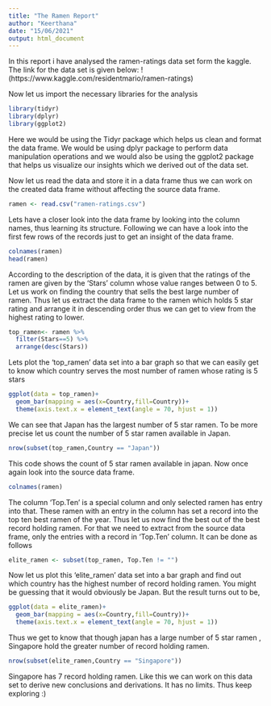 ---
title: "The Ramen Report"
author: "Keerthana"
date: "15/06/2021"
output: html_document
---

In this report i have analysed the ramen-ratings data set form the kaggle. The link for the data set is given below:
!(https://www.kaggle.com/residentmario/ramen-ratings)

Now let us import the necessary libraries for the analysis
```{r}
library(tidyr)
library(dplyr)
library(ggplot2)
```

Here we would be using the Tidyr package which helps us clean and format the data frame. We would be using dplyr package to perform data manipulation operations and we would also be using the ggplot2 package that helps us visualize our insights which we derived out of the data set.

Now let us read the data and store it in a data frame thus we can work on the created data frame without affecting the source data frame.
```{r}
ramen <- read.csv("ramen-ratings.csv")
```

Lets have a closer look into the data frame by looking into the column names, thus learning its structure. Following we can have a look into the first few rows of the records just to get an insight of the data frame.
```{r}
colnames(ramen)
head(ramen)
```

According to the description of the data, it is given that the ratings of the ramen are given by the 'Stars' column whose value ranges between 0 to 5. Let us work on finding the country that sells the best large number of ramen. Thus let us extract the data frame to the ramen which holds 5 star rating and arrange it in descending order thus we can get to view from the highest rating to lower.
```{r}
top_ramen<- ramen %>% 
  filter(Stars==5) %>% 
  arrange(desc(Stars))
```

Lets plot the 'top_ramen' data set into a bar graph so that we can easily get to know which country serves the most number of ramen whose rating is 5 stars
```{r}
ggplot(data = top_ramen)+
  geom_bar(mapping = aes(x=Country,fill=Country))+
  theme(axis.text.x = element_text(angle = 70, hjust = 1))
```

We can see that Japan has the largest number of 5 star ramen. To be more precise let us count the number of 5 star ramen available in Japan.
```{r}
nrow(subset(top_ramen,Country == "Japan"))
```

This code shows the count of 5 star ramen available in japan. Now once again look into the source data frame.
```{r}
colnames(ramen)
```

The column 'Top.Ten' is a special column and only selected ramen has entry into that. These ramen with an entry in the column has set a record into the top ten best ramen of the year. Thus let us now find the best out of the best record holding ramen. For that we need to extract from the source data frame, only the entries with a record in 'Top.Ten' column. It can be done as follows
```{r}
elite_ramen <- subset(top_ramen, Top.Ten != "")
```

Now let us plot this 'elite_ramen' data set into a bar graph and find out which country has the highest number of record holding ramen. You might be guessing that it would obviously be Japan. But the result turns out to be,
```{r}
ggplot(data = elite_ramen)+
  geom_bar(mapping = aes(x=Country,fill=Country))+
  theme(axis.text.x = element_text(angle = 70, hjust = 1))
```

Thus we get to know that though japan has a large number of 5 star ramen , Singapore hold the greater number of record holding ramen.
```{r}
nrow(subset(elite_ramen,Country == "Singapore"))
```

Singapore has 7 record holding ramen. Like this we can work on this data set to derive new conclusions and derivations. It has no limits. Thus keep exploring :)
